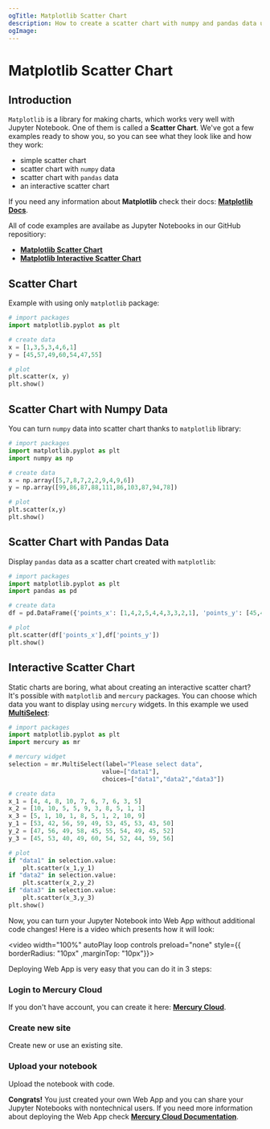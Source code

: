 ```yaml
---
ogTitle: Matplotlib Scatter Chart 
description: How to create a scatter chart with numpy and pandas data using the matplotlib (Python package) in Jupyter Notebook.
ogImage:
---
```



# Matplotlib Scatter Chart

## Introduction

`Matplotlib` is a library for making charts, which works very well with Jupyter Notebook. One of them is called a **Scatter Chart**. We've got a few examples ready to show you, so you can see what they look like and how they work: 

- simple scatter chart 
- scatter chart with `numpy` data
- scatter chart with `pandas` data
- an interactive scatter chart 

If you need any information about **Matplotlib** check their docs: [**Matplotlib Docs**](https://matplotlib.org/stable/index.html).

All of code examples are availabe as Jupyter Notebooks in our GitHub repositiory:

- [**Matplotlib Scatter Chart**](https://github.com/mljar/mercury-integrations/blob/main/visualizations/matplotlib/matplotlib-scatter-chart.ipynb)
- [**Matplotlib Interactive Scatter Chart**](https://github.com/mljar/mercury-integrations/blob/main/visualizations/matplotlib/matplotlib-interactive-scatter-chart.ipynb)

## Scatter Chart

Example with using only `matplotlib` package: 

```python
# import packages
import matplotlib.pyplot as plt

# create data
x = [1,3,5,3,4,6,1]
y = [45,57,49,60,54,47,55]

# plot 
plt.scatter(x, y)
plt.show()
```

<Screenshot src={simplechartPng} alt="Simple matplotlib scatter chart." />

## Scatter Chart with Numpy Data 

You can turn `numpy` data into scatter chart thanks to `matplotlib` library:

```python 
# import packages 
import matplotlib.pyplot as plt
import numpy as np

# create data
x = np.array([5,7,8,7,2,2,9,4,9,6])
y = np.array([99,86,87,88,111,86,103,87,94,78])

# plot
plt.scatter(x,y)
plt.show()
```

<Screenshot src={numpychartPng} alt="Matplotlib scatter chart with numpy data." />

## Scatter Chart with Pandas Data

Display `pandas` data as a scatter chart created with `matplotlib`:

```python 
# import packages 
import matplotlib.pyplot as plt
import pandas as pd

# create data
df = pd.DataFrame({'points_x': [1,4,2,5,4,4,3,3,2,1], 'points_y': [45,47,65,56,49,63,57,42,58,61]})

# plot
plt.scatter(df['points_x'],df['points_y'])
plt.show()
```

<Screenshot src={pandaschartPng} alt="Matplotlib scatter chart with panads data." />

## Interactive Scatter Chart

Static charts are boring, what about creating an interactive scatter chart? It's possible with `matplotlib` and `mercury` packages. You can choose which data you want to display using `mercury` widgets. In this example we used [**MultiSelect**](https://runmercury.com/docs/input-widgets/multiselect/):

```python 
# import packages 
import matplotlib.pyplot as plt
import mercury as mr
```

```python 
# mercury widget 
selection = mr.MultiSelect(label="Please select data", 
                          value=["data1"], 
                          choices=["data1","data2","data3"])
```

```python
# create data
x_1 = [4, 4, 8, 10, 7, 6, 7, 6, 3, 5]
x_2 = [10, 10, 5, 5, 9, 3, 8, 5, 1, 1]
x_3 = [5, 1, 10, 1, 8, 5, 1, 2, 10, 9]
y_1 = [53, 42, 56, 59, 49, 53, 45, 53, 43, 50]
y_2 = [47, 56, 49, 58, 45, 55, 54, 49, 45, 52]
y_3 = [45, 53, 40, 49, 60, 54, 52, 44, 59, 56]

# plot
if "data1" in selection.value:
    plt.scatter(x_1,y_1)
if "data2" in selection.value:
    plt.scatter(x_2,y_2)
if "data3" in selection.value:
    plt.scatter(x_3,y_3)
plt.show()
```

Now, you can turn your Jupyter Notebook into Web App without additional code changes! Here is a video which presents how it will look:

<video width="100%" autoPlay loop controls preload="none" style={{ borderRadius: "10px" ,marginTop: "10px"}}>
  <source
    src="/images/integrations/matplotlib/scatter-chart/matplotlib-mercury.mp4"
    type="video/mp4"
  />
</video>

Deploying Web App is very easy that you can do it in 3 steps:

<div className="steps-container">

### Login to Mercury Cloud

If you don't have account, you can create it here: [**Mercury Cloud**](https://cloud.runmercury.com/register).

### Create new site

Create new or use an existing site. 

### Upload your notebook

Upload the notebook with code.

</div>

**Congrats!** You just created your own Web App and you can share your Jupyter Notebooks with nontechnical users. If you need more information about deploying the Web App check [**Mercury Cloud Documentation**](https://runmercury.com/docs/cloud/).